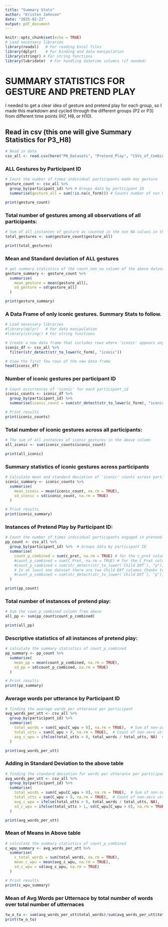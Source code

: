 ```yaml
---
title: "Summary Stats"
author: "Kristen Johnson"
date: "2025-02-23"
output: pdf_document
---
```


```r
knitr::opts_chunk$set(echo = TRUE)
# Load necessary libraries
library(readxl)   # For reading Excel files
library(dplyr)    # For binding and data manipulation
library(stringr) # For string functions
library(lubridate)  # For handling datetime columns (if needed)
```

# SUMMARY STATISTICS FOR GESTURE AND PRETEND PLAY
I needed to get a clear idea of gesture and pretend play for each group, so I made this markdown and cycled through the different groups (P2 or P3) from different time points (H7, H8, or H10).

## Read in csv (this one will give Summary Statistics for P3_H8)
```r
# Read in data
csv_all <- read.csv(here("PN_Datasets", "Pretend_Play", "CSVs_of_Combined_Data_PP", "P3_H8_ALL.csv"))
```

### ALL Gestures by Participant ID
```r

# Count the number of times individual participants made any gesture
gesture_count <- csv_all %>%
  group_by(participant_id) %>% # Groups data by participant ID
  summarise(gesture_all = sum(!is.na(c_form))) # Counts number of non NA values

print(gesture_count)
```

### Total number of gestures among all observations of all participants:
```r
# Sum of all instances of gesture as counted in the non NA values in the above data frame
total_gestures <- sum(gesture_count$gesture_all)

print(total_gestures)

```

### Mean and Standard deviation of ALL gestures 
```r
# get summary statistics of the count_non_na column of the above dataset
gesture_summary <- gesture_count %>% 
  summarise(
    mean_gesture = mean(gesture_all),
    sd_gesture = sd(gesture_all)
  )

print(gesture_summary)

```

### A Data Frame of only iconic gestures. Summary Stats to follow.
```r
# Load necessary libraries
#library(dplyr)   # For data manipulation
#library(stringr) # For string functions

# Create a new data frame that includes rows where 'iconic' appears anywhere in c_form
iconic_df <- csv_all %>%
  filter(str_detect(str_to_lower(c_form), "iconic"))

# View the first few rows of the new data frame
head(iconic_df)
```

### Number of iconic gestures per participant ID 
```r
# Count occurrences of 'iconic' for each participant_id
iconic_counts <- iconic_df %>%
  group_by(participant_id) %>%
  summarise(iconic_count = sum(str_detect(str_to_lower(c_form), "iconic"), na.rm = TRUE), .groups = "drop")

# Print results
print(iconic_counts)
```

### Total number of iconic gestures across all participants:
```r
# The sum of all instances of iconic gestures in the above column
all_iconic <- sum(iconic_counts$iconic_count)

print(all_iconic)
```

### Summary statistics of iconic gestures across participants
```r
# Calculate mean and standard deviation of 'iconic' counts across participants
iconic_summary <- iconic_counts %>%
  summarise(
    mean_iconic = mean(iconic_count, na.rm = TRUE),
    sd_iconic = sd(iconic_count, na.rm = TRUE)
  )

# Print results
print(iconic_summary)
```

### Instances of Pretend Play by Participant ID:
```r
# Count the number of times individual participants engaged in pretend play
pp_count <- csv_all %>%
  group_by(participant_id) %>%  # Groups data by participant ID
  summarise(
    count_p_combined = sum(c_pret, na.rm = TRUE) # for the c_pret column name
    #count_p_combined = sum(C_Pret, na.rm = TRUE) # for the C_Pret column name
    #count_p_combined = sum(str_detect(str_to_lower(`Child DXT`), "p"), na.rm = TRUE) 
    # In at least one dataset there are two Child DXT columns thanks to one file not capitalizing it. if this is the case, comment out the above line and remove the comment hash in front of the code below
    #count_p_combined = sum(str_detect(str_to_lower(`Child DXT`), "p"), na.rm = TRUE) + sum(str_detect(str_to_lower(`CHILD DXT`), "p"), na.rm = TRUE)  
  )

print(pp_count)
```

### Total number of instances of pretend play:
```r
# Sum the coun_p_combined column from above
all_pp <- sum(pp_count$count_p_combined)

print(all_pp)
```

### Descriptive statistics of all instances of pretend play:
```r
# calculate the summary statistics of count_p_combined
pp_summary <- pp_count %>%
  summarise(
    mean_pp = mean(count_p_combined, na.rm = TRUE),
    sd_pp = sd(count_p_combined, na.rm = TRUE)
  )

# Print results
print(pp_summary)
```

### Average words per utterance by Participant ID
```r
# finding the average words per utterance per participant
avg_words_per_utt <- csv_all %>%
  group_by(participant_id) %>%
  summarise(
    total_words = sum(C_wpu[C_wpu > 0], na.rm = TRUE),  # Sum of non-zero word counts
    total_utts = sum(C_wpu > 0, na.rm = TRUE),  # Count of non-zero utterances
    avg_c_wpu = ifelse(total_utts > 0, total_words / total_utts, NA)  # Calculate mean, avoid divide by zero
  )

print(avg_words_per_utt)

```

### Adding in Standard Deviation to the above table
```r
# finding the standard deviation for words per utterance per participant
avg_words_per_utt <- csv_all %>%
  group_by(participant_id) %>%
  summarise(
    total_words = sum(C_wpu[C_wpu > 0], na.rm = TRUE),  # Sum of non-zero word counts
    total_utts = sum(C_wpu > 0, na.rm = TRUE),  # Count of non-zero utterances
    avg_c_wpu = ifelse(total_utts > 0, total_words / total_utts, NA),  # Mean words per utterance
    sd_c_wpu = ifelse(total_utts > 1, sd(C_wpu[C_wpu > 0], na.rm = TRUE), NA)  # Standard deviation
  )

print(avg_words_per_utt)

```

### Mean of Means in Above table
```r
# calculate the summary statistics of count_p_combined
c_wpu_summary <- avg_words_per_utt %>%
  summarise(
    c_total_words = sum(total_words, na.rm = TRUE),
    mean_c_wpu = mean(avg_c_wpu, na.rm = TRUE),
    sd_c_wpu = sd(avg_c_wpu, na.rm = TRUE)
  )

# Print results
print(c_wpu_summary)
```

### Mean of Avg Words per Utternace by total number of words over total number of utternaces
```r

tw_o_tu <- sum(avg_words_per_utt$total_words)/sum(avg_words_per_utt$total_utts)
print(tw_o_tu)
```


